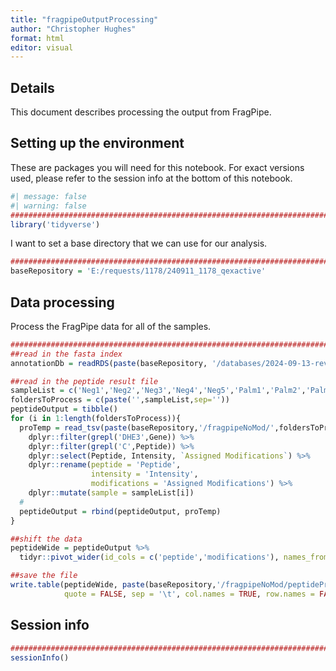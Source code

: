 ```yaml
---
title: "fragpipeOutputProcessing"
author: "Christopher Hughes"
format: html
editor: visual
---
```


## Details

This document describes processing the output from FragPipe.

## Setting up the environment

These are packages you will need for this notebook. For exact versions used, please refer to the session info at the bottom of this notebook.

```r
#| message: false
#| warning: false
##########################################################################################
library('tidyverse')
```

I want to set a base directory that we can use for our analysis.

```r
##########################################################################################
baseRepository = 'E:/requests/1178/240911_1178_qexactive'
```

## Data processing

Process the FragPipe data for all of the samples.

```r
##########################################################################################
##read in the fasta index
annotationDb = readRDS(paste(baseRepository, '/databases/2024-09-13-reviewed-UP000009136-spikein.fasta_index_trypticPeps.rds',sep=''))

##read in the peptide result file
sampleList = c('Neg1','Neg2','Neg3','Neg4','Neg5','Palm1','Palm2','Palm3','Palm4','Palm5')
foldersToProcess = c(paste('',sampleList,sep=''))
peptideOutput = tibble()
for (i in 1:length(foldersToProcess)){
  proTemp = read_tsv(paste(baseRepository,'/fragpipeNoMod/',foldersToProcess[i],'/peptide.tsv',sep=''), show_col_types = FALSE) %>%
    dplyr::filter(grepl('DHE3',Gene)) %>%
    dplyr::filter(grepl('C',Peptide)) %>%
    dplyr::select(Peptide, Intensity, `Assigned Modifications`) %>%
    dplyr::rename(peptide = 'Peptide',
                  intensity = 'Intensity',
                  modifications = 'Assigned Modifications') %>%
    dplyr::mutate(sample = sampleList[i])
  #
  peptideOutput = rbind(peptideOutput, proTemp)
}

##shift the data
peptideWide = peptideOutput %>%
  tidyr::pivot_wider(id_cols = c('peptide','modifications'), names_from = 'sample', values_from = 'intensity')

##save the file
write.table(peptideWide, paste(baseRepository,'/fragpipeNoMod/peptideProcessed.tsv',sep=''),
            quote = FALSE, sep = '\t', col.names = TRUE, row.names = FALSE)
```

## Session info

```r
##########################################################################################
sessionInfo()
```
